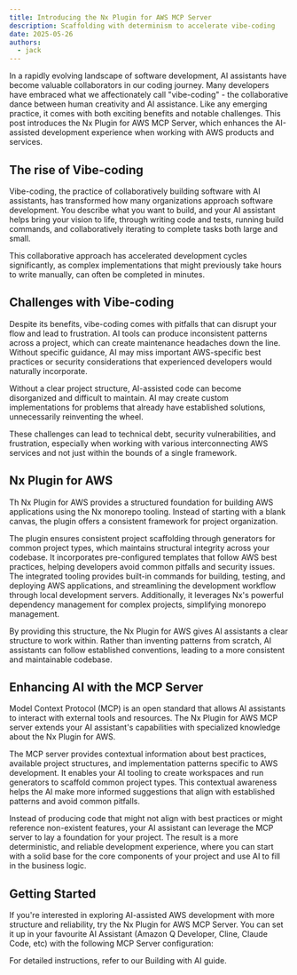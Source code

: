 ```yaml
---
title: Introducing the Nx Plugin for AWS MCP Server
description: Scaffolding with determinism to accelerate vibe-coding
date: 2025-05-26
authors:
  - jack
---
```


In a rapidly evolving landscape of software development, AI assistants have become valuable collaborators in our coding journey. Many developers have embraced what we affectionately call "vibe-coding" - the collaborative dance between human creativity and AI assistance. Like any emerging practice, it comes with both exciting benefits and notable challenges. This post introduces the Nx Plugin for AWS MCP Server, which enhances the AI-assisted development experience when working with AWS products and services.

## The rise of Vibe-coding

Vibe-coding, the practice of collaboratively building software with AI assistants, has transformed how many organizations approach software development. You describe what you want to build, and your AI assistant helps bring your vision to life, through writing code and tests, running build commands, and collaboratively iterating to complete tasks both large and small.

This collaborative approach has accelerated development cycles significantly, as complex implementations that might previously take hours to write manually, can often be completed in minutes.

## Challenges with Vibe-coding

Despite its benefits, vibe-coding comes with pitfalls that can disrupt your flow and lead to frustration. AI tools can produce inconsistent patterns across a project, which can create maintenance headaches down the line. Without specific guidance, AI may miss important AWS-specific best practices or security considerations that experienced developers would naturally incorporate.

Without a clear project structure, AI-assisted code can become disorganized and difficult to maintain. AI may create custom implementations for problems that already have established solutions, unnecessarily reinventing the wheel.

These challenges can lead to technical debt, security vulnerabilities, and frustration, especially when working with various interconnecting AWS services and not just within the bounds of a single framework.

## Nx Plugin for AWS

Th Nx Plugin for AWS provides a structured foundation for building AWS applications using the Nx monorepo tooling. Instead of starting with a blank canvas, the plugin offers a consistent framework for project organization.

The plugin ensures consistent project scaffolding through generators for common project types, which maintains structural integrity across your codebase. It incorporates pre-configured templates that follow AWS best practices, helping developers avoid common pitfalls and security issues. The integrated tooling provides built-in commands for building, testing, and deploying AWS applications, and streamlining the development workflow through local development servers. Additionally, it leverages Nx's powerful dependency management for complex projects, simplifying monorepo management.

By providing this structure, the Nx Plugin for AWS gives AI assistants a clear structure to work within. Rather than inventing patterns from scratch, AI assistants can follow established conventions, leading to a more consistent and maintainable codebase.

## Enhancing AI with the MCP Server

Model Context Protocol (MCP) is an open standard that allows AI assistants to interact with external tools and resources. The Nx Plugin for AWS MCP server extends your AI assistant's capabilities with specialized knowledge about the Nx Plugin for AWS.

The MCP server provides contextual information about best practices, available project structures, and implementation patterns specific to AWS development. It enables your AI tooling to create workspaces and run generators to scaffold common project types. This contextual awareness helps the AI make more informed suggestions that align with established patterns and avoid common pitfalls.

Instead of producing code that might not align with best practices or might reference non-existent features, your AI assistant can leverage the MCP server to lay a foundation for your project. The result is a more deterministic, and reliable development experience, where you can start with a solid base for the core components of your project and use AI to fill in the business logic.

## Getting Started

If you're interested in exploring AI-assisted AWS development with more structure and reliability, try the Nx Plugin for AWS MCP Server. You can set it up in your favourite AI Assistant (Amazon Q Developer, Cline, Claude Code, etc) with the following MCP Server configuration:

<Snippet name="mcp/config" />

For detailed instructions, refer to our <Link path="/get_started/building-with-ai">Building with AI guide</Link>.
